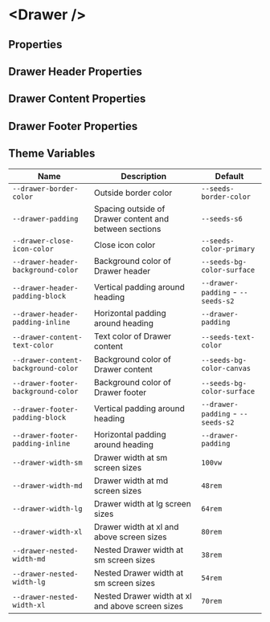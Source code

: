 
# &lt;Drawer /&gt;

## Properties

<ArgsTable of={Drawer} />

## Drawer Header Properties

<ArgsTable of={Drawer.Header} />

## Drawer Content Properties

<ArgsTable of={Drawer.Content} />

## Drawer Footer Properties

<ArgsTable of={Drawer.Footer} />

## Theme Variables

| Name                                | Description                                            | Default                           |
| ----------------------------------- | ------------------------------------------------------ | --------------------------------- |
| `--drawer-border-color`             | Outside border color                                   | `--seeds-border-color`            |
| `--drawer-padding`                  | Spacing outside of Drawer content and between sections | `--seeds-s6`                      |
| `--drawer-close-icon-color`         | Close icon color                                       | `--seeds-color-primary`           |
| `--drawer-header-background-color`  | Background color of Drawer header                      | `--seeds-bg-color-surface`        |
| `--drawer-header-padding-block`     | Vertical padding around heading                        | `--drawer-padding` - `--seeds-s2` |
| `--drawer-header-padding-inline`    | Horizontal padding around heading                      | `--drawer-padding`                |
| `--drawer-content-text-color`       | Text color of Drawer content                           | `--seeds-text-color`              |
| `--drawer-content-background-color` | Background color of Drawer content                     | `--seeds-bg-color-canvas`         |
| `--drawer-footer-background-color`  | Background color of Drawer footer                      | `--seeds-bg-color-surface`        |
| `--drawer-footer-padding-block`     | Vertical padding around heading                        | `--drawer-padding` - `--seeds-s2` |
| `--drawer-footer-padding-inline`    | Horizontal padding around heading                      | `--drawer-padding`                |
| `--drawer-width-sm`                 | Drawer width at sm screen sizes                        | `100vw`                           |
| `--drawer-width-md`                 | Drawer width at md screen sizes                        | `48rem`                           |
| `--drawer-width-lg`                 | Drawer width at lg screen sizes                        | `64rem`                           |
| `--drawer-width-xl`                 | Drawer width at xl and above screen sizes              | `80rem`                           |
| `--drawer-nested-width-md`          | Nested Drawer width at sm screen sizes                 | `38rem`                           |
| `--drawer-nested-width-lg`          | Nested Drawer width at sm screen sizes                 | `54rem`                           |
| `--drawer-nested-width-xl`          | Nested Drawer width at xl and above screen sizes       | `70rem`                           |
